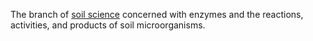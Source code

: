 The branch of [[soil science]] concerned with enzymes and the reactions, activities, and products of soil microorganisms.